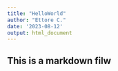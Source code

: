 ```yaml
---
title: "HelloWorld"
author: "Ettore C."
date: '2023-08-12'
output: html_document
---
```


## This is a markdown filw

